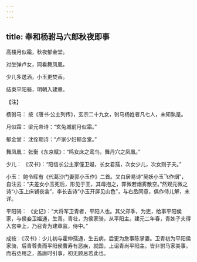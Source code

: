 ```yaml
---
---
---
```

title: 奉和杨驸马六郎秋夜即事
---




高楼月似霜，秋夜郁金堂。

对坐弹卢女，同看舞凤凰。

少儿多送酒，小玉更焚香。

结束平阳骑，明朝入建章。

【注】

杨驸马： 按《唐书·公主列传》，玄宗二十九女，驸马杨姓者凡七人，未知孰是。

月似霜： 梁元帝诗：“玄兔城前月似霜。”

郁金堂： 沈佺期诗：“卢家少妇郁金堂。”

舞凤凰： 张衡《东京赋》：“鸣女床之鸾鸟，舞丹穴之凤凰。”

少儿： 《汉书》：“阳信长公主家僮卫媪，长女君孺，次女少儿，次女则子夫。”

小玉： 鲍令晖有《代葛沙门妻郭小玉作》二首。又白居易诗“吴妖小玉飞作烟”，自注云：“夫差女小玉死后，形见于王，其母抱之，霏微若烟雾散空。”然观元微之诗“小玉上床铺夜衾”，李长吉诗“小玉开屏见山色”，与右丞同意，俱作侍儿解，未详。

平阳骑： 《史记》：“大将军卫青者，平阳人也。其父郑季，为吏，给事平阳侯家，与侯妾卫媪通，生青。青壮，为侯家骑，从平阳主。建元二年春，青姊子夫得入宫幸上，乃召青为建章监，侍中。”

成按：《汉书》：少儿初与霍仲孺通，生去病，后更为詹事陈掌妻。卫青初为平阳侯家骑，后青尊贵而平阳侯曹寿有恶疾，就国，上诏青尚平阳主。皆非驸马家美事，而右丞用之，盖唐时引事，初无顾忌若此也。